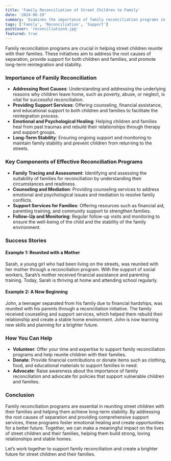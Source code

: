 ```yaml
---
title: 'Family Reconciliation of Street Children to Family'
date: '2024-06-19'
summary: 'Examines the importance of family reconciliation programs in reuniting street children with their families, addressing root causes of separation, and supporting long-term reintegration and stability.'
tags: ['Family', 'Reconciliation', 'Support']
postCover: 'reconciliation4.jpg'
featured: true
---
```


<YouTube id='H8JGCjsDoDk' />

Family reconciliation programs are crucial in helping street children reunite with their families. These initiatives aim to address the root causes of separation, provide support for both children and families, and promote long-term reintegration and stability.

### Importance of Family Reconciliation

- **Addressing Root Causes**: Understanding and addressing the underlying reasons why children leave home, such as poverty, abuse, or neglect, is vital for successful reconciliation.
- **Providing Support Services**: Offering counseling, financial assistance, and educational support to both children and families to facilitate the reintegration process.
- **Emotional and Psychological Healing**: Helping children and families heal from past traumas and rebuild their relationships through therapy and support groups.
- **Long-Term Stability**: Ensuring ongoing support and monitoring to maintain family stability and prevent children from returning to the streets.

<CustomImage src='reconciliation4.jpg' alt='Family Reconciliation'/>

### Key Components of Effective Reconciliation Programs

- **Family Tracing and Assessment**: Identifying and assessing the suitability of families for reconciliation by understanding their circumstances and readiness.
- **Counseling and Mediation**: Providing counseling services to address emotional and psychological issues and mediation to resolve family conflicts.
- **Support Services for Families**: Offering resources such as financial aid, parenting training, and community support to strengthen families.
- **Follow-Up and Monitoring**: Regular follow-up visits and monitoring to ensure the well-being of the child and the stability of the family environment.

### Success Stories

#### Example 1: Reunited with a Mother

Sarah, a young girl who had been living on the streets, was reunited with her mother through a reconciliation program. With the support of social workers, Sarah’s mother received financial assistance and parenting training. Today, Sarah is thriving at home and attending school regularly.

#### Example 2: A New Beginning

John, a teenager separated from his family due to financial hardships, was reunited with his parents through a reconciliation initiative. The family received counseling and support services, which helped them rebuild their relationship and create a stable home environment. John is now learning new skills and planning for a brighter future.

### How You Can Help

- **Volunteer**: Offer your time and expertise to support family reconciliation programs and help reunite children with their families.
- **Donate**: Provide financial contributions or donate items such as clothing, food, and educational materials to support families in need.
- **Advocate**: Raise awareness about the importance of family reconciliation and advocate for policies that support vulnerable children and families.

### Conclusion

Family reconciliation programs are essential in reuniting street children with their families and helping them achieve long-term stability. By addressing the root causes of separation and providing comprehensive support services, these programs foster emotional healing and create opportunities for a better future. Together, we can make a meaningful impact on the lives of street children and their families, helping them build strong, loving relationships and stable homes.

Let’s work together to support family reconciliation and create a brighter future for street children and their families.

